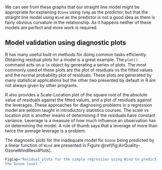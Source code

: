 ﻿We can see from these graphs that our straight line model might be
appropriate for explaining `Ozone` using `Temp` as the predictor, but that the straight line model using `Wind` as the predictor is not a good idea as there is fairly obvious curvature
in the relationship. As it happens neither of these models are perfect
and more work is required.

## Model validation using diagnostic plots {#RegValid}

R has many useful built-in methods for doing common tasks efficiently.
Obtaining residual plots for a model is a great example. The
`plot()` command acts on a `lm` object by generating a
series of plots. The most commonly used of these plots are the plot of
residuals vs the fitted values and the normal probability plot of
residuals. These plots are generated by many statistical applications
but the other two presented by default in R are not always given by
other programs. 

R also provides a Scale-Location plot of the square root
of the absolute value of residuals against the fitted values, and a plot
of residuals against the leverages. These approaches for diagnosing
problems in a regression model are seldom taught in introductory
statistics courses. The scale vs location plot is another means of
determining if the residuals have constant variance. Leverage is a
measure of how much influence an observation has on determining the
model. A rule of thumb says that a leverage of more than twice the
average leverage is a problem.

The diagnostic plots for the inadequate model for `Ozone` being predicted by a linear function of `Wind` are presented in Figure \@ref(fig:AirQuality-OzoneWindResidPlots).

```r
FigCap="Residual plots for the simple regression using Wind to predict
the Ozone level."
``` 
